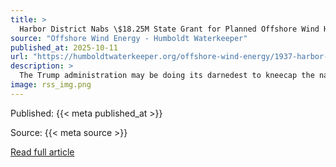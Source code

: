 ```yaml
---
title: >
  Harbor District Nabs \$18.25M State Grant for Planned Offshore Wind Heavy Lift Marine Terminal
source: "Offshore Wind Energy - Humboldt Waterkeeper"
published_at: 2025-10-11
url: "https://humboldtwaterkeeper.org/offshore-wind-energy/1937-harbor-district-nabs-18-25m-state-grant-for-planned-offshore-wind-heavy-lift-marine-terminal-2"
description: >
  The Trump administration may be doing its darnedest to kneecap the nation’s burgeoning offshore wind industry, but California remains bullish on the renewable energy sector.On Wednesday, the California Energy Commission (CEC) awarded an $18,250,000 grant to the Humboldt Bay Harbor, Recreation and Conservation District to advance the design of the district’s planned Offshore Wind Heavy Lift Marine Terminal.
image: rss_img.png
---
```



  Published: {{< meta published_at >}}
  

  Source: {{< meta source >}}
  

  [Read full article]({{< meta url >}}){target='blank'}
  

